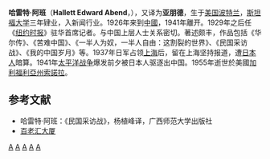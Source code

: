 '''哈雷特·阿班'''（'''Hallett Edward Abend'''，{{bd|1884年|9月15日|1955年|11月28日}}），又译为'''亚朋德'''，生于[[美国|美国]][[波特兰|波特兰]]，[[斯坦福大学|斯坦福大学]]三年肄业，入新闻行业。1926年来到[[中國|中國]]，1941年離开。1929年之后任《[[纽约时报|纽约时报]]》驻华首席记者。与中国上层人士关系密切。著述颇丰，作品包括《华尔传》、《苦难中国》、《一半人为奴，一半人自由：这割裂的世界》、《民国采访战》、《我的中国岁月》等。1937年日军占领[[上海|上海]]后，留在上海坚持报道，遭[[日本人|日本人]]暗算。1941年[[太平洋战争|太平洋战争]]爆发前夕被日本人驱逐出中国。1955年逝世於美國[[加利福利亞州|加利福利亞州]][[索諾拉_(加利福尼亞州)|索諾拉]]。

==参考文献==
*  哈雷特·阿班：《民国采访战》，杨植峰译，广西师范大学出版社
* [[百老汇大厦|百老汇大厦]]

{{US-writer-stub}}

[[Category:美国記者|A]]
[[Category:美國作家|A]]
[[Category:在中华民国的美国人_(1949年前)|A]]
[[Category:史丹佛大學校友|A]]
[[Category:加利福尼亞州人|A]]